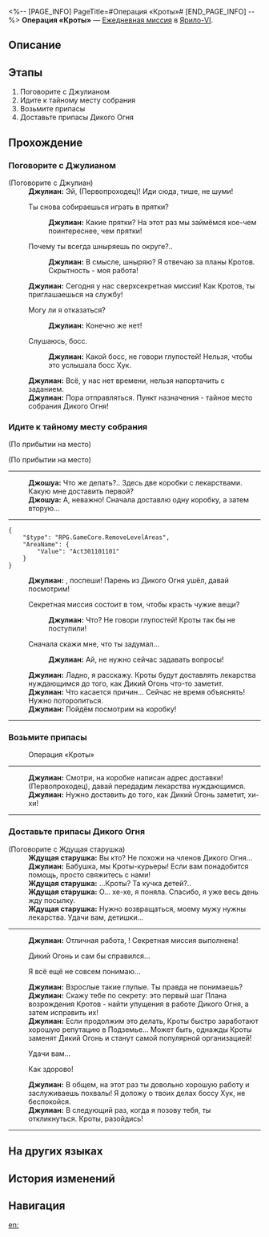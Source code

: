 <%-- [PAGE_INFO]
PageTitle=#Операция «Кроты»#
[END_PAGE_INFO] --%>
{{Дополнить|Диалоги.}}
{{Миссия Инфобокс
|id              = 3011011
|Название        = 
|Изображение     = Миссия Операция «Кроты».png
|Тип             = Ежедневная миссия
|Событие         = 
|Глава           = 
|Условия         = 
|Персонажи       = Джошуа; Джулиан; Ждущая старушка; Первопроходец
|СтартЛокация    = [[Ярило-VI]] — [[Камнеград]]
|Мир             = Ярило-VI
|Предыдущая      = 
|Следующая       = 
|Награды         = Кредиты*5 000
}}
'''Операция «Кроты»''' — [[Ежедневная миссия]] в [[Ярило-VI]].

==Описание==
{{Описание|<!--официальное описание из Перекрёстка судеб-->}}

==Этапы==
# Поговорите с Джулианом
# Идите к тайному месту собрания
# Возьмите припасы
# Доставьте припасы Дикого Огня

==Прохождение==
{{Дополнить}}

===Поговорите с Джулианом===
{{Описание миссии|тип=Ежедневная миссия|локация=Камнеград|Джулиан из Кротов озирается по сторонам и, кажется, что-то замышляет... Нужно ли с ним поговорить?}}
{{Диалог Начало}}

;(Поговорите с Джулиан)
:'''Джулиан:''' Эй, (Первопроходец)! Иди сюда, тише, не шуми!
:{{Диалог|Стрелка}} Ты снова собираешься играть в прятки?
::'''Джулиан:''' Какие прятки? На этот раз мы займёмся кое-чем поинтереснее, чем прятки!
:{{Диалог|Стрелка}} Почему ты всегда шныряешь по округе?..
::'''Джулиан:''' В смысле, шныряю? Я отвечаю за планы Кротов. Скрытность - моя работа!
:'''Джулиан:''' Сегодня у нас сверхсекретная миссия! Как {{MC|ж=почётная соратница|м=почётный соратник}} Кротов, ты приглашаешься на службу!
:{{Диалог|Стрелка}} Могу ли я отказаться?
::'''Джулиан:''' Конечно же нет!
:{{Диалог|Стрелка}} Слушаюсь, босс.
::'''Джулиан:''' Какой босс, не говори глупостей! Нельзя, чтобы это услышала босс Хук.
:'''Джулиан:''' Всё, у нас нет времени, нельзя напортачить с заданием.
:'''Джулиан:''' Пора отправляться. Пункт назначения - тайное место собрания Дикого Огня!
{{Диалог Конец}}

===Идите к тайному месту собрания===
{{Описание миссии|тип=Ежедневная миссия|локация=Камнеград|Хитрый Джулиан заставил вас присоединиться к нему и вместе отправиться на место сбора Дикого Огня, чтобы узнать, что случилось.}}
{{Диалог Начало}}
;(По прибытии на место)

;(По прибытии на место)
----
:'''Джошуа:''' Что же делать?.. Здесь две коробки с лекарствами. Какую мне доставить первой?
:'''Джошуа:''' А, неважно! Сначала доставлю одну коробку, а затем вторую...
----
<pre>{
	"$type": "RPG.GameCore.RemoveLevelAreas",
	"AreaName": {
		"Value": "Act301101101"
	}
}</pre>
:'''Джулиан:''' {{MC|ж=Почётная соратница|м=Почётный соратник}}, поспеши! Парень из Дикого Огня ушёл, давай посмотрим!
:{{Диалог|Стрелка}} Секретная миссия состоит в том, чтобы красть чужие вещи?
::'''Джулиан:''' Что? Не говори глупостей! Кроты так бы не поступили!
:{{Диалог|Стрелка}} Сначала скажи мне, что ты задумал...
::'''Джулиан:''' Ай, не нужно сейчас задавать вопросы!
:'''Джулиан:''' Ладно, я расскажу. Кроты будут доставлять лекарства нуждающимся до того, как Дикий Огонь что-то заметит.
:'''Джулиан:''' Что касается причин... Сейчас не время объяснять! Нужно поторопиться.
:'''Джулиан:''' Пойдём посмотрим на коробку!
----
{{Диалог Конец}}

===Возьмите припасы===
{{Описание миссии|тип=Ежедневная миссия|локация=Камнеград|Возьмите припасы. Не спрашивайте зачем, просто возьмите их.}}
{{Диалог Начало}}

:{{Диалог|undefined}} Операция «Кроты»
----
:'''Джулиан:''' Смотри, на коробке написан адрес доставки! (Первопроходец), давай передадим лекарства нуждающимся.
:'''Джулиан:''' Нужно доставить до того, как Дикий Огонь заметит, хи-хи!
----
{{Диалог Конец}}

===Доставьте припасы Дикого Огня===
{{Описание миссии|тип=Ежедневная миссия|локация=Камнеград|Джулиан просит вас помочь доставить оставшиеся заказы Дикого Огня. Вы не знаете, что это значит, но всегда приятно принести пользу... Вроде?}}
{{Диалог Начало}}

;(Поговорите с Ждущая старушка)
:'''Ждущая старушка:''' Вы кто? Не похожи на членов Дикого Огня...
:'''Джулиан:''' Бабушка, мы Кроты-курьеры! Если вам понадобится помощь, просто свяжитесь с нами!
:'''Ждущая старушка:''' ...Кроты? Та кучка детей?..
:'''Ждущая старушка:''' О... хе-хе, я поняла. Спасибо, я уже весь день жду посылку.
:'''Ждущая старушка:''' Нужно возвращаться, моему мужу нужны лекарства. Удачи вам, детишки...
----
:<!--0.25-second delay-->
:'''Джулиан:''' Отличная работа, {{MC|ж=почётная соратница|м=почётный соратник}}! Секретная миссия выполнена!
:{{Диалог|Стрелка}} Дикий Огонь и сам бы справился...
:{{Диалог|Стрелка}} Я всё ещё не совсем понимаю...
:'''Джулиан:''' Взрослые такие глупые. Ты правда не понимаешь?
:'''Джулиан:''' Скажу тебе по секрету: это первый шаг Плана возрождения Кротов - найти упущения в работе Дикого Огня, а затем исправить их!
:'''Джулиан:''' Если продолжим это делать, Кроты быстро заработают хорошую репутацию в Подземье... Может быть, однажды Кроты заменят Дикий Огонь и станут самой популярной организацией!
:{{Диалог|Стрелка}} Удачи вам...
:{{Диалог|Стрелка}} Как здорово!
:'''Джулиан:''' В общем, на этот раз ты {{MC|ж=проделала|м=проделал}} довольно хорошую работу и заслуживаешь похвалы! Я доложу о твоих делах боссу Хук, не беспокойся.
:'''Джулиан:''' В следующий раз, когда я позову тебя, ты {{MC|м=должен|ж=должна}} откликнуться. Кроты, разойдись!
----
{{Диалог Конец}}

==На других языках==
{{На других языках
|en   = Operation Mole
|zhs  = 鼹鼠行动
|zht  = 鼴鼠行動
|ja   = モグラ計画
|ko   = 두더지 행동
|es   = Operación topo
|fr   = Opération Taupe
|ru   = Операция «Кроты»
|th   = ปฏิบัติการตัวตุ่น
|vi   = Chuột Chũi Hành Động
|de   = Operation Maulwurf
|id   = Operasi The Moles
|pt   = Operação Toupeira
}}

==История изменений==
{{История изменений|3.5}}

==Навигация==
{{Ежедневная миссия Навбокс|Глава }}

[[en:]]
